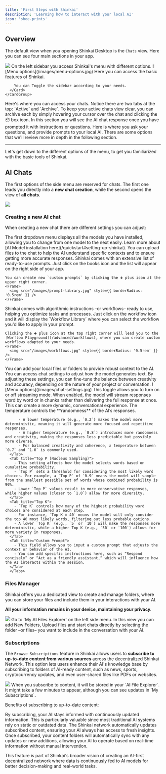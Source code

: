 ```yaml
---
title: 'First Steps with Shinkai'
description: 'Learning how to interact with your local AI'
icon: 'shoe-prints'
---
```


## Overview
The default view when you opening Shinkai Desktop is the `Chats` view. Here you can see four main sections in your app. 

<Frame>
  <img src="/images/overview.jpg" style={{ borderRadius: '0.5rem' }} />
</Frame>

<Tabs>
  <Tab title="1. Left Sidebar Menu">
    On the left sidebar you access Shinkai's menu with different options. 
    <CardGroup cols={2}>
      <Card>
        ![Menu options](/images/menu-options.jpg) 
      </Card>
      <Card>
        Here you can access the basic features of Shinkai.

        You can Toggle the sidebar according to your needs. 
      </Card>
    </CardGroup> 
  </Tab>
  <Tab title="2. Chats">
    Here's where you can access your chats. Notice there are two tabs at the top: `Active` and `Archive`.
    To keep your active chats view clear, you can archive each by simply hovering your cursor over the chat and clicking the 📦 box icon.  
  </Tab>
  <Tab title="4. AI Response Field">
    In this section you will see the AI chat response once you have prompted it with instructions or questions. 
  </Tab>
  <Tab title="4. Input Field">
    Here is where you ask your questions, and provide prompts to your local AI. There are some options that we'll review more in depth in the following section. 
  </Tab>
</Tabs>

-----

Let's get down to the different options of the menu, to get you familiarized with the basic tools of Shinkai. 

## AI Chats
The first options of the side menu are reserved for chats. The first one leads you directly into a **new chat creation**, while the second opens the view of **all chats**. 

<Frame>
  <img src="/images/chat.jpg" style={{ borderRadius: '0.5rem' }} />
</Frame>

### Creating a new AI chat
When creating a new chat there are different settings you can adjust:

<AccordionGroup>
  <Accordion icon="robot" title="Select your AI model">
    The first dropdown menu displays all the models you have installed, allowing you to change from one model to the next easily. 
    Learn more about [AI Model installation here](/quickstart#setting-up-shinkai). 
  </Accordion>

   <Accordion icon="paperclip" title="Upload a file">
    You can upload files to the chat to help the AI understand specific contexts and to ensure getting more accurate responses.  
  </Accordion>

  <Accordion icon="books" title="Prompts Library">
    Shinkai comes with an extensive list of ready-to-use prompts. Just click on the books icon and the list will appear on the right side of your app. 

    You can create new `custom prompts` by clicking the ➕ plus icon at the upper right corner.
    <Frame>
      <img src="/images/prompt-library.jpg" style={{ borderRadius: '0.5rem' }} />
    </Frame>  
  </Accordion>

   <Accordion icon="sitemap" title="Add workflow">
    Shinkai comes with algorithmic instructions –or workflows– ready to use, helping you optimize tasks and processes. 
    Just click on the workflow icon and it will display the `Workflow Library` where you can select the workflow you'd like to apply in your prompt. 
    
    Clicking the ➕ plus icon at the top right corner will lead you to the [Worflow Playground](/advanced/workflows), where you can create custom workflows adapted to your needs. 
    <Frame>
      <img src="/images/workflows.jpg" style={{ borderRadius: '0.5rem' }} />
    </Frame>
  </Accordion>

  <Accordion icon="folder-closed" title="Local AI files">
    You can add your local files or folders to provide robust context to the AI. 
  </Accordion>

  <Accordion icon="Sliders" title="Chat Settings">
    You can access chat settings to adjust how the model generates text. By adjusting these settings, you can fine-tune the balance between creativity and accuracy, depending on the nature of your project or conversation.
    ![Menu options](/images/chat-settings.jpg) 
    <Tabs>
      <Tab title="Enable Stream">
        This toggle allows you to turn on or off streaming mode. When enabled, the model will stream responses word by word or in chunks rather than delivering the full response at once. This can create a more dynamic, conversational experience.
      </Tab>
      <Tab title="Temperature">
        The temperature controls the **randomness** of the AI’s responses.
    
          - A lower temperature (e.g., `0.2`) makes the model more deterministic, meaning it will generate more focused and repetitive responses.
          - A higher temperature (e.g., `0.8`) introduces more randomness and creativity, making the responses less predictable but possibly more diverse.
          - For balanced creativity and coherence, a temperature between `0.7` and `1.0` is commonly used.
      </Tab>
      <Tab title="Top P (Nucleus Sampling)">
        - This setting affects how the model selects words based on cumulative probability.
        - `Top P` sets a threshold for considering the most likely word choices. For example, a `Top P` of `0.9` means the model will sample from the smallest possible set of words whose combined probability is 90%.
        - Lower `Top P` values result in more conservative responses, while higher values (closer to `1.0`) allow for more diversity.
      </Tab>
      <Tab title="Top K">
        - `Top K` controls how many of the highest probability word choices are considered at each step.
        - For instance, `Top K = 40` means the model will only consider the top 40 most likely words, filtering out less probable options.
        - A lower `Top K` (e.g., `5` or `10`) will make the responses more deterministic, while a higher Top K (e.g., `50` or `100`) allows for more variety in responses.
      </Tab>
      <Tab title="Custom Prompt">
        - This field allows you to input a custom prompt that adjusts the context or behavior of the AI.
        - You can add specific instructions here, such as “Respond concisely” or “Act as a friendly assistant,” which will influence how the AI interacts within the session.
      </Tab>
      </Tabs>
     
  </Accordion>

</AccordionGroup>


### Files Manager
Shinkai offers you a dedicated view to create and manage folders, where you can store your files and include them in your interactions with your AI. 

**All your information remains in your device, maintaining your privacy.** 
<Frame>
  <img src="/images/file-manager.jpg" style={{ borderRadius: '0.5rem' }} />
</Frame>
Go to `My AI Files Explorer` on the left side menu. In this view you can add New Folders, Upload files and start chats directly by selecting the folder –or files– you want to include in the conversation with your AI. 


### Subscriptions
The `Browse Subscriptions` feature in Shinkai allows users to **subscribe to up-to-date content from various sources** across the decentralized Shinkai Network. 
This option lets users enhance their AI's knowledge base by subscribing to folders of AI-ready content, such as news, sports, cryptocurrency updates, and even user-shared files like PDFs or websites.
<Frame>
  <img src="/images/subscriptions.jpg" style={{ borderRadius: '0.5rem' }} />
</Frame>

<Tip>
When you subscribe to content, it will be stored in your `Al File Explorer`. It might take a few minutes to appear, although you can see updates in `My Subscriptions`.
</Tip>

Benefits of subscribing to up-to-date content:

<AccordionGroup>
<Accordion title="Access to Dynamic Data">
By subscribing, your AI stays informed with continuously updated information. This is particularly valuable since most traditional AI systems rely on static or outdated data. The Shinkai network automatically updates subscribed content, ensuring your AI always has access to fresh insights.
</Accordion>
<Accordion title="Hands-Free Updates">
 Once subscribed, your content folders will automatically sync with any updates or new additions, allowing your AI to operate based on real-time information without manual intervention.
</Accordion>
</AccordionGroup>

This feature is part of Shinkai's broader vision of creating an AI-first decentralized network where data is continuously fed to AI models for better decision-making and real-world tasks.
